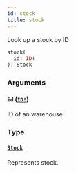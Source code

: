 ```yaml
---
id: stock
title: stock
---
```


Look up a stock by ID

```graphql
stock(
  id: ID!
): Stock

```

### Arguments

#### `id` ([`ID!`](/developer/api-reference/scalars/id))

ID of an warehouse

### Type

#### [`Stock`](/developer/api-reference/objects/stock)

Represents stock.
